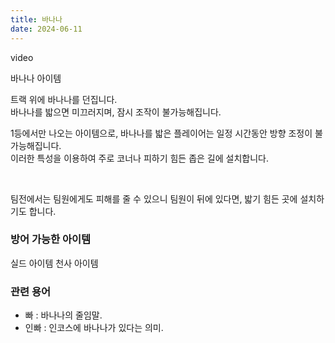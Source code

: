 ```yaml
---
title: 바나나
date: 2024-06-11
---
```


<Division className="mdRatio">video</Division>

<Sprite className="item" backgroundPosition="-91px -89px">바나나 아이템</Sprite>

<Bq>트랙 위에 바나나를 던집니다. <br/>
바나나를 밟으면 미끄러지며, 잠시 조작이 불가능해집니다.</Bq>

1등에서만 나오는 아이템으로, 바나나를 밟은 플레이어는 일정 시간동안 방향 조정이 불가능해집니다. <br/>
이러한 특성을 이용하여 주로 코너나 피하기 힘든 좁은 길에 설치합니다.

<br/>

팀전에서는 팀원에게도 피해를 줄 수 있으니 팀원이 뒤에 있다면, 밟기 힘든 곳에 설치하기도 합니다.

### 방어 가능한 아이템

<Division className="mdFlex mdCg">
    <Sprite className="item" backgroundPosition="-244px -165px">실드 아이템</Sprite>
    <Sprite className="item" backgroundPosition="-87px -13px">천사 아이템</Sprite>
</Division>


### 관련 용어

- 빠 : 바나나의 줄임말.
- 인빠 : 인코스에 바나나가 있다는 의미.